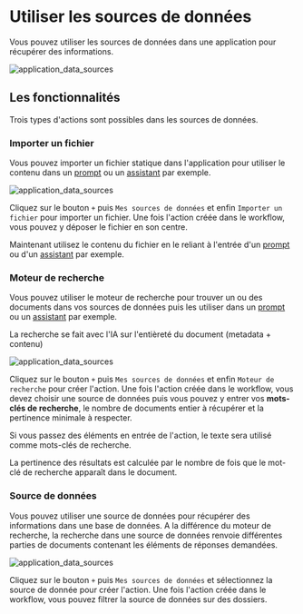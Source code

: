 
# Utiliser les sources de données

Vous pouvez utiliser les sources de données dans une application pour récupérer des informations.

![application_data_sources](@public/applications/my_sources.png)

## Les fonctionnalités

Trois types d'actions sont possibles dans les sources de données.

### Importer un fichier

Vous pouvez importer un fichier statique dans l'application pour utiliser le contenu dans un [prompt](/docs/applications/create/actions/prompts_store) ou un [assistant](/docs/applications/create/actions/assistants) par exemple.

![application_data_sources](@public/applications/import.png)

Cliquez sur le bouton `+` puis `Mes sources de données` et enfin `Importer un fichier` pour importer un fichier. Une fois l'action créée dans le workflow, vous pouvez y déposer le fichier en son centre.

Maintenant utilisez le contenu du fichier en le reliant à l'entrée d'un [prompt](/docs/applications/create/actions/prompts_store) ou d'un [assistant](/docs/applications/create/actions/assistants) par exemple.

### Moteur de recherche

Vous pouvez utiliser le moteur de recherche pour trouver un ou des documents dans vos sources de données puis les utiliser dans un [prompt](/docs/applications/create/actions/prompts_store) ou un [assistant](/docs/applications/create/actions/assistants) par exemple.

<Callout type="info">
La recherche se fait avec l'IA sur l'entièreté du document (metadata + contenu)
</Callout>

![application_data_sources](@public/applications/search.png)

Cliquez sur le bouton `+` puis `Mes sources de données` et enfin `Moteur de recherche` pour créer l'action. Une fois l'action créée dans le workflow, vous devez choisir une source de données puis vous pouvez y entrer vos **mots-clés de recherche**, le nombre de documents entier à récupérer et la pertinence minimale à respecter.

<Callout type="info">
Si vous passez des éléments en entrée de l'action, le texte sera utilisé comme mots-clés de recherche.
</Callout>

La pertinence des résultats est calculée par le nombre de fois que le mot-clé de recherche apparaît dans le document.

### Source de données

Vous pouvez utiliser une source de données pour récupérer des informations dans une base de données. A la différence du moteur de recherche, la recherche dans une source de données renvoie différentes parties de documents contenant les éléments de réponses demandées.

![application_data_sources](@public/applications/data_source.png)

Cliquez sur le bouton `+` puis `Mes sources de données` et sélectionnez la source de donnée pour créer l'action. Une fois l'action créée dans le workflow, vous pouvez filtrer la source de données sur des dossiers.
